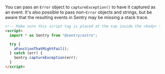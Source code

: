 You can pass an `Error` object to `captureException()` to have it captured as an event. It's also possible to pass non-`Error` objects and strings, but be aware that the resulting events in Sentry may be missing a stack trace.

```html {filename:Component.astro}
<!-- Make sure this script tag is placed at the top inside the <body> tag (for example, inside a Layout slot) -->
<script>
  import * as Sentry from "@sentry/astro";

  try {
    aFunctionThatMightFail();
  } catch (err) {
    Sentry.captureException(err);
  }
</script>
```
